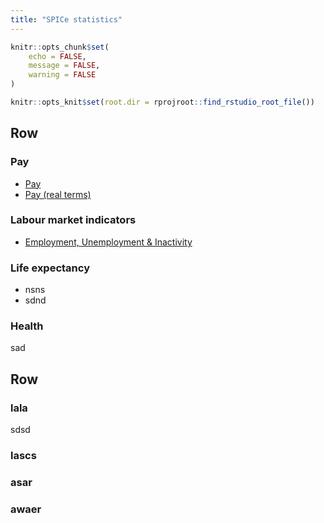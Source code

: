 ```yaml
---
title: "SPICe statistics"
---
```


```r

knitr::opts_chunk$set(
	echo = FALSE,
	message = FALSE,
	warning = FALSE
)

knitr::opts_knit$set(root.dir = rprojroot::find_rstudio_root_file())

```

## Row {data-height=200}

### Pay

-   [Pay](earnings_nominal.html)
-   [Pay (real terms)](earnings_real.html)

### Labour market indicators

-   [Employment, Unemployment & Inactivity](labourmarket.html)

### Life expectancy

- nsns
- sdnd

### Health

sad

## Row {data-height=200}

### lala

sdsd

### lascs

### asar

### awaer
